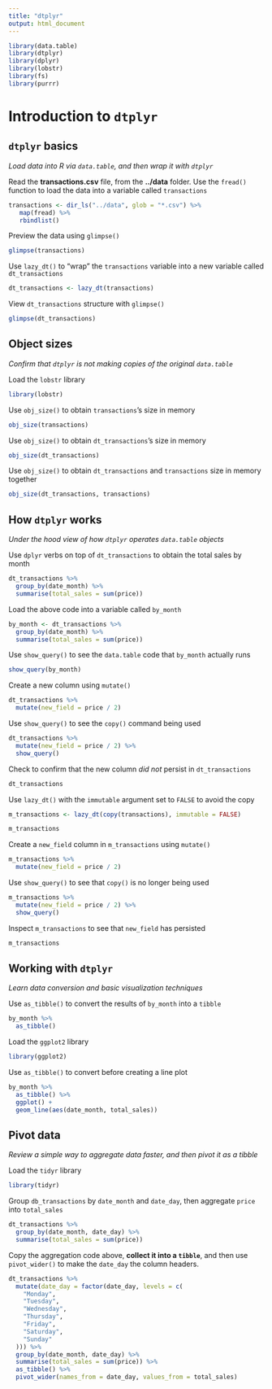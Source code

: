 ```yaml
---
title: "dtplyr"
output: html_document
---
```


```r
library(data.table)
library(dtplyr)
library(dplyr)
library(lobstr)
library(fs)
library(purrr)
```

# Introduction to `dtplyr`

## `dtplyr` basics
*Load data into R via `data.table`, and then wrap it with `dtplyr`*

Read the **transactions.csv** file, from the **../data** folder. Use the `fread()` function to load the data into a variable called `transactions`
```r
transactions <- dir_ls("../data", glob = "*.csv") %>%
   map(fread) %>%
   rbindlist()
```

Preview the data using `glimpse()`
```r
glimpse(transactions)
```

Use `lazy_dt()` to "wrap" the `transactions` variable into a new variable called `dt_transactions`
```r
dt_transactions <- lazy_dt(transactions)
```

View `dt_transactions` structure with `glimpse()`
```r
glimpse(dt_transactions)
```

## Object sizes
*Confirm that `dtplyr` is not making copies of the original `data.table`*

Load the `lobstr` library
```r
library(lobstr)
```

Use `obj_size()` to obtain `transactions`'s size in memory
```r
obj_size(transactions)
```

Use `obj_size()` to obtain `dt_transactions`'s size in memory
```r
obj_size(dt_transactions)
```

Use `obj_size()` to obtain `dt_transactions` and `transactions` size in memory together
```r
obj_size(dt_transactions, transactions)
```

## How `dtplyr` works
*Under the hood view of how `dtplyr` operates `data.table` objects*

Use `dplyr` verbs on top of `dt_transactions` to obtain the total sales by month
```r
dt_transactions %>%
  group_by(date_month) %>%
  summarise(total_sales = sum(price))
```

Load the above code into a variable called `by_month`
```r
by_month <- dt_transactions %>%
  group_by(date_month) %>%
  summarise(total_sales = sum(price))
```

Use `show_query()` to see the `data.table` code that `by_month` actually runs
```r
show_query(by_month)
```

Create a new column using `mutate()`
```r
dt_transactions %>%
  mutate(new_field = price / 2)
```

Use `show_query()` to see the `copy()` command being used
```r
dt_transactions %>%
  mutate(new_field = price / 2) %>% 
  show_query()
```

Check to confirm that the new column *did not* persist in `dt_transactions`
```r
dt_transactions
```

Use `lazy_dt()` with the `immutable` argument set to `FALSE` to avoid the copy
```r
m_transactions <- lazy_dt(copy(transactions), immutable = FALSE)
```

```r
m_transactions
```

Create a `new_field` column in `m_transactions` using `mutate()`
```r
m_transactions %>% 
  mutate(new_field = price / 2)
```

Use `show_query()` to see that `copy()` is no longer being used
```r
m_transactions %>% 
  mutate(new_field = price / 2) %>% 
  show_query()
```

Inspect `m_transactions` to see that `new_field` has persisted
```r
m_transactions
```

## Working with `dtplyr`
*Learn data conversion and basic visualization techniques*

Use `as_tibble()` to convert the results of `by_month` into a `tibble`
```r
by_month %>%
  as_tibble()
```

Load the `ggplot2` library
```r
library(ggplot2)
```

Use `as_tibble()` to convert before creating a line plot 
```r
by_month %>%
  as_tibble() %>%
  ggplot() +
  geom_line(aes(date_month, total_sales))
```

## Pivot data
*Review a simple way to aggregate data faster, and then pivot it as a tibble*

Load the `tidyr` library
```r
library(tidyr)
```

Group `db_transactions` by `date_month` and `date_day`, then aggregate `price` into `total_sales`
```r
dt_transactions %>%
  group_by(date_month, date_day) %>% 
  summarise(total_sales = sum(price))
```

Copy the aggregation code above, **collect it into a `tibble`**, and then use `pivot_wider()` to make the `date_day` the column headers.
```r
dt_transactions %>%
  mutate(date_day = factor(date_day, levels = c(
    "Monday", 
    "Tuesday", 
    "Wednesday", 
    "Thursday", 
    "Friday", 
    "Saturday", 
    "Sunday"
  ))) %>%
  group_by(date_month, date_day) %>% 
  summarise(total_sales = sum(price)) %>%
  as_tibble() %>%
  pivot_wider(names_from = date_day, values_from = total_sales)
```
